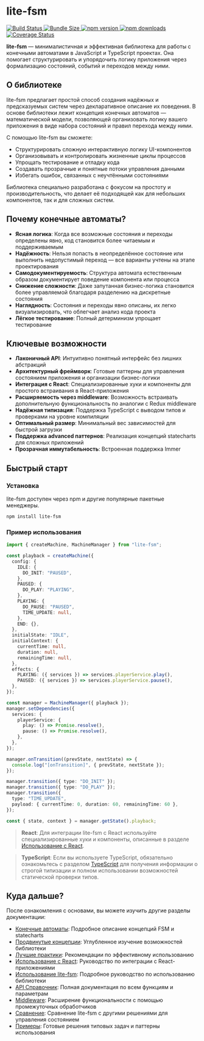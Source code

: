 # lite-fsm

<div
  style={{
    display: "flex",
    flexDirection: "row",
    flexWrap: "nowrap",
    gap: "4px",
    marginBottom: "24px",
    overflowX: "auto",
    padding: "4px 0",
  }}
>
  <a href="https://github.com/AlexanderGureev/lite-fsm/actions" target="_blank" rel="noopener noreferrer">
    <img
      src="https://github.com/AlexanderGureev/lite-fsm/actions/workflows/deploy-docs.yml/badge.svg"
      alt="Build Status"
    />
  </a>
  <a href="https://bundlephobia.com/package/lite-fsm" target="_blank" rel="noopener noreferrer">
    <img src="https://img.shields.io/bundlephobia/minzip/lite-fsm" alt="Bundle Size" />
  </a>
  <a href="https://www.npmjs.com/package/lite-fsm" target="_blank" rel="noopener noreferrer">
    <img src="https://img.shields.io/npm/v/lite-fsm.svg" alt="npm version" />
  </a>
  <a href="https://www.npmjs.com/package/lite-fsm" target="_blank" rel="noopener noreferrer">
    <img src="https://img.shields.io/npm/dm/lite-fsm.svg" alt="npm downloads" />
  </a>
  <a href="https://coveralls.io/github/AlexanderGureev/lite-fsm" target="_blank" rel="noopener noreferrer">
    <img src="https://coveralls.io/repos/github/AlexanderGureev/lite-fsm/badge.svg" alt="Coverage Status" />
  </a>
</div>

**lite-fsm** — минималистичная и эффективная библиотека для работы с конечными автоматами в JavaScript и TypeScript проектах. Она помогает структурировать и упорядочить логику приложения через формализацию состояний, событий и переходов между ними.

## О библиотеке

lite-fsm предлагает простой способ создания надёжных и предсказуемых систем через декларативное описание их поведения. В основе библиотеки лежит концепция конечных автоматов — математической модели, позволяющей организовать логику вашего приложения в виде набора состояний и правил перехода между ними.

С помощью lite-fsm вы сможете:

- Структурировать сложную интерактивную логику UI-компонентов
- Организовывать и контролировать жизненные циклы процессов
- Упрощать тестирование и отладку кода
- Создавать прозрачные и понятные потоки управления данными
- Избегать ошибок, связанных с неучтёнными состояниями

Библиотека специально разработана с фокусом на простоту и производительность, что делает её подходящей как для небольших компонентов, так и для сложных систем.

## Почему конечные автоматы?

- **Ясная логика**: Когда все возможные состояния и переходы определены явно, код становится более читаемым и поддерживаемым
- **Надёжность**: Нельзя попасть в неопределённое состояние или выполнить недопустимый переход — все варианты учтены на этапе проектирования
- **Самодокументируемость**: Структура автомата естественным образом документирует поведение компонента или процесса
- **Снижение сложности**: Даже запутанная бизнес-логика становится более управляемой благодаря разделению на дискретные состояния
- **Наглядность**: Состояния и переходы явно описаны, их легко визуализировать, что облегчает анализ кода проекта
- **Лёгкое тестирование**: Полный детерминизм упрощает тестирование

## Ключевые возможности

- **Лаконичный API**: Интуитивно понятный интерфейс без лишних абстракций
- **Архитектурный фреймворк**: Готовые паттерны для управления состоянием приложения и организации бизнес-логики
- **Интеграция с React**: Специализированные хуки и компоненты для простого встраивания в React-приложения
- **Расширяемость через middleware**: Возможность встраивать дополнительную функциональность по аналогии с Redux middleware
- **Надёжная типизация**: Поддержка TypeScript с выводом типов и проверками на уровне компиляции
- **Оптимальный размер**: Минимальный вес зависимостей для быстрой загрузки
- **Поддержка advanced паттернов**: Реализация концепций statecharts для сложных приложений
- **Прозрачная иммутабельность**: Встроенная поддержка Immer

## Быстрый старт

### Установка

lite-fsm доступен через npm и другие популярные пакетные менеджеры.

```bash copy
npm install lite-fsm
```

### Пример использования

```ts showLineNumbers copy
import { createMachine, MachineManager } from "lite-fsm";

const playback = createMachine({
  config: {
    IDLE: {
      DO_INIT: "PAUSED",
    },
    PAUSED: {
      DO_PLAY: "PLAYING",
    },
    PLAYING: {
      DO_PAUSE: "PAUSED",
      TIME_UPDATE: null,
    },
    END: {},
  },
  initialState: "IDLE",
  initialContext: {
    currentTime: null,
    duration: null,
    remainingTime: null,
  },
  effects: {
    PLAYING: ({ services }) => services.playerService.play(),
    PAUSED: ({ services }) => services.playerService.pause(),
  },
});

const manager = MachineManager({ playback });
manager.setDependencies({
  services: {
    playerService: {
      play: () => Promise.resolve(),
      pause: () => Promise.resolve(),
    },
  },
});

manager.onTransition((prevState, nextState) => {
  console.log("[onTransition]", { prevState, nextState });
});

manager.transition({ type: "DO_INIT" });
manager.transition({ type: "DO_PLAY" });
manager.transition({
  type: "TIME_UPDATE",
  payload: { currentTime: 0, duration: 60, remainingTime: 60 },
});

const { state, context } = manager.getState().playback;
```

> **React**: Для интеграции lite-fsm с React используйте специализированные хуки и компоненты, описанные в разделе [Использование с React](/react).

> **TypeScript**: Если вы используете TypeScript, обязательно ознакомьтесь с разделом [TypeScript](/usage/typescript) для получения информации о строгой типизации и полном использовании возможностей статической проверки типов.

## Куда дальше?

После ознакомления с основами, вы можете изучить другие разделы документации:

- [Конечные автоматы](/guide/state-machines): Подробное описание концепций FSM и statecharts
- [Продвинутые концепции](/guide/advanced-concepts): Углубленное изучение возможностей библиотеки
- [Лучшие практики](/guide/best-practices): Рекомендации по эффективному использованию
- [Использование с React](/react): Руководство по интеграции с React-приложениями
- [Использование lite-fsm](/usage): Подробное руководство по использованию библиотеки
- [API Справочник](/api): Полная документация по всем функциям и параметрам
- [Middleware](/middleware): Расширение функциональности с помощью промежуточных обработчиков
- [Сравнение](/comparison): Сравнение lite-fsm с другими решениями для управления состоянием
- [Примеры](/examples): Готовые решения типовых задач и паттерны использования
